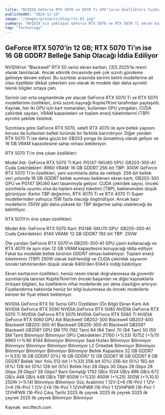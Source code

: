 ```yaml
---
title: "NVIDIA GeForce RTX 5070 ve 5070 Ti GPU’ların Özellikleri Sızdırıldı"
publishedAt: "2024-12-25"
image: "/images/projects/blog/rtx-01.jpg"
summary: "NVIDIA’nın yaklaşan GeForce RTX 5070 ve RTX 5070 Ti ekran kartı modellerinin teknik özellikleri, güvenilir sızıntı kaynağı olan “Kopite7kimi” tarafından bir kez daha doğrulandı."
tag: "Technology"
---
```


 
## GeForce RTX 5070’in 12 GB; RTX 5070 Ti’ın ise 16 GB GDDR7 Belleğe Sahip Olacağı İddia Ediliyor

NVIDIA’nın “Blackwell” RTX 50 serisi ekran kartları, CES 2025’te resmi olarak tanıtılacak. Ancak etkinlik öncesinde pek çok sızıntı gündeme gelmeye devam ediyor. Bu sızıntılar arasında serinin belirli modellerine ait olası özellikler dikkat çekerken son olarak iki modele dair daha ayrıntılı teknik bilgiler ortaya çıktı.

Serinin üst-orta segmentinde yer alacak GeForce RTX 5070 Ti ve RTX 5070 modellerinin özellikleri, ünlü sızıntı kaynağı Kopite7Kimi tarafından paylaşıldı. Kaynak, her iki GPU için kart numaraları, kullanılan GPU yongaları, CUDA çekirdek sayıları, VRAM kapasiteleri ve toplam enerji tüketimlerini (TBP) ayrıntılı şekilde listeledi.

Sızıntılara göre GeForce RTX 5070, selefi RTX 4070 ile aynı bellek yapısını korusa da kullanılan bellek türünde bir farklılık barındırıyor. Diğer yandan RTX 5070 Ti ise daha güçlü bir GB203 yonga ile donatılmış olarak geliyor ve 16 GB VRAM kapasitesine sahip olması bekleniyor.

RTX 5070 Ti’ın öne çıkan özellikleri:

Model Adı: GeForce RTX 5070 Ti
Kart: PG147-SKU60
GPU: GB203-300-A1
Cuda Çekirdekleri: 8960
VRAM: 16 GB GDDR7 256-bit
TBP: 300W
GeForce RTX 5070 Ti’ın özellikleri, yeni sızıntılarla daha da netleşti. 256-bit bellek veri yolunda 16 GB GDDR7 bellek sunması beklenen ekran kartı, GB203-300 GPU ve PG147 SKU60 kart tasarımıyla geliyor. CUDA çekirdek sayısı, önceki sızıntılarla uyumlu olsa da toplam enerji tüketimi (TBP), beklenenden düşük görünüyor. Kartın TBP değerinin, RTX 4070 Ti ve RTX 4070 Ti Super modellerinden yalnızca 15W fazla olacağı öngörülüyor. Ancak bazı modellerin 350W gibi daha yüksek bir TBP değerine sahip olabileceği de belirtiliyor.

RTX 5070’in öne çıkan özellikleri:

Model Adı: GeForce RTX 5070
Kart: PG146-SKU70
GPU: GB205-300-A1
Cuda Çekirdekleri: 6144
VRAM: 12 GB GDDR7 192-bit
TBP: 250W

Öte yandan GeForce RTX 5070’ın GB205-300-A1 GPU çipini kullanacağı ve RTX 4070 ile aynı olan 12 GB VRAM kapasitesini koruyacağı iddia ediliyor. Fakat bu modelde bellek türünün GDDR7 olması bekleniyor. Toplam enerji tüketiminin (TBP) 250W olarak belirlendiği ve CUDA çekirdek sayısının önceki tahminlerden düşük olarak 6400’den 6144’e indiği bildiriliyor.

Ekran kartlarının özellikleri, henüz resmi olarak doğrulanmasa da güvenilir sızıntılarıyla tanınan Kopite7kimi’nin önceki başarıları ve diğer kaynaklarla örtüşen bilgileri, bu özelliklerin nihai modellerde yer alma olasılığını artırıyor. Fiyatlandırma hakkında henüz bir bilgi bulunmasa da önceki modellerle benzer bir fiyat etiketi bekleniyor.

NVIDIA GeForce RTX 50 Serisi GPU Özellikleri (Ön Bilgi)
Ekran Kartı Adı	NVIDIA GeForce RTX 5090	NVIDIA GeForce RTX 5080	NVIDIA GeForce RTX 5070 Ti	NVIDIA GeForce RTX 5070	NVIDIA GeForce RTX 5060 Ti	NVIDIA GeForce RTX 5060
GPU Adı	Blackwell GB202-300	Blackwell GB203-400	Blackwell GB203-300-A1	Blackwell GB205-300-A1	Blackwell GB206?	Blackwell GB206?
GPU SM	170 (192 Tam)	84 (84 Tam)	70 (84 Tam)	50 (50 SM Tam)	Bilinmiyor	Bilinmiyor
GPU Çekirdekleri	21760 (+%33)	10752 (+%11)	8960 (+%16)	6144	Bilinmiyor	Bilinmiyor
Saat Hızları	Bilinmiyor	Bilinmiyor	Bilinmiyor	Bilinmiyor	Bilinmiyor	Bilinmiyor
L2 Önbellek	Bilinmiyor	Bilinmiyor	Bilinmiyor	Bilinmiyor	Bilinmiyor	Bilinmiyor
Bellek Kapasitesi	32 GB GDDR7 (+%33)	16 GB GDDR7 (0%)	16 GB GDDR7	12 GB GDDR7	16 GB GDDR7	8 GB GDDR7
Bellek Veri Yolu	512-bit (+%33)	256-bit (0%)	256-bit (0%)	192-bit (0%)	128-bit (0%)	128-bit (0%)
Bellek Hızı	28 Gbps	30 Gbps	28 Gbps	28 Gbps	28 Gbps?	28 Gbps?
Bant Genişliği	1792 GB/s	1024 GB/s	896 GB/s	672 GB/s	448 GB/s	448 GB/s
TBP	600W (+%33)	400W (+%25)	300W (+%10.5)	250W (+%14)	Bilinmiyor	Bilinmiyor
Güç Arabirimi	1 12V-2×6 (16-Pin)	1 12V-2×6 (16-Pin)	1 12V-2×6 (16-Pin)	1 12VHPWR (16-Pin)	1 12VHPWR (16-Pin)	1 12VHPWR (16-Pin)
Çıkış Tarihi	2025 ilk çeyrek	2025 ilk çeyrek	2025 ilk çeyrek	2025 ilk çeyrek	Bilinmiyor	Bilinmiyor

Kaynak: wccftech.com

